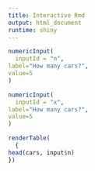 ```yaml
---
title: Interactive Rmd
output: html_document
runtime: shiny
---
```

  
```r
numericInput(
  inputId = "n",
label="How many cars?",
value=5
)

numericInput(
  inputId = "x",
label="How many cars?",
value=5
)

renderTable(
  {
head(cars, input$n)
})
```

